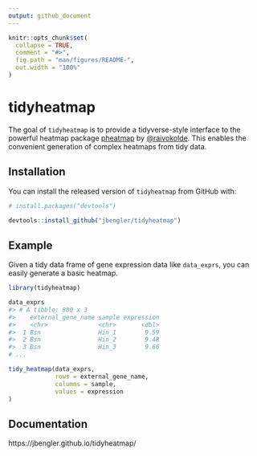 ```yaml
---
output: github_document
---
```


<!-- README.md is generated from README.Rmd. Please edit that file -->

```r
knitr::opts_chunk$set(
  collapse = TRUE,
  comment = "#>",
  fig.path = "man/figures/README-",
  out.width = "100%"
)
```

# tidyheatmap

<!-- badges: start -->
<!-- badges: end -->

The goal of `tidyheatmap` is to provide a tidyverse-style interface to the powerful heatmap package [pheatmap](https://github.com/raivokolde/pheatmap) by [\@raivokolde](https://github.com/raivokolde). This enables the convenient generation of complex heatmaps from tidy data.

## Installation

You can install the released version of `tidyheatmap` from GitHub with:

```r
# install.packages("devtools")

devtools::install_github("jbengler/tidyheatmap")
```

## Example

Given a tidy data frame of gene expression data like `data_exprs`, you can easily generate a basic heatmap. 

```r
library(tidyheatmap)

data_exprs
#> # A tibble: 800 x 3
#>    external_gene_name sample expression
#>    <chr>              <chr>       <dbl>
#>  1 Bsn                Hin_1        9.59
#>  2 Bsn                Hin_2        9.48
#>  3 Bsn                Hin_3        9.66
# ...

tidy_heatmap(data_exprs,
             rows = external_gene_name,
             columns = sample,
             values = expression
)
```

## Documentation

https://jbengler.github.io/tidyheatmap/


